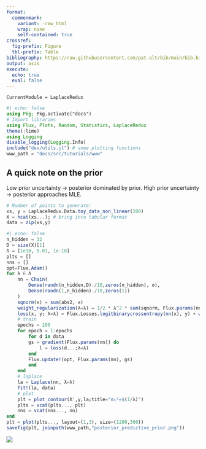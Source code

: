 ```yaml
---
format: 
  commonmark:
    variant: -raw_html
    wrap: none
    self-contained: true
crossref:
  fig-prefix: Figure
  tbl-prefix: Table
bibliography: https://raw.githubusercontent.com/pat-alt/bib/main/bib.bib
output: asis
execute: 
  echo: true
  eval: false
---
```


```@meta
CurrentModule = LaplaceRedux
```

```julia
#| echo: false
using Pkg; Pkg.activate("docs")
# Import libraries
using Flux, Plots, Random, Statistics, LaplaceRedux
theme(:lime)
using Logging
disable_logging(Logging.Info)
include("dev/utils.jl") # some plotting functions
www_path = "docs/src/tutorials/www"
```

## A quick note on the prior 

Low prior uncertainty $\rightarrow$ posterior dominated by prior. High prior uncertainty $\rightarrow$ posterior approaches MLE.

```julia
# Number of points to generate:
xs, y = LaplaceRedux.Data.toy_data_non_linear(200)
X = hcat(xs...); # bring into tabular format
data = zip(xs,y)
```


```julia
#| echo: false
n_hidden = 32
D = size(X)[1]
Λ = [1e10, 0.01, 1e-10]
plts = []
nns = []
opt=Flux.Adam()
for λ ∈ Λ
    nn = Chain(
        Dense(randn(n_hidden,D)./10,zeros(n_hidden), σ),
        Dense(randn(1,n_hidden)./10,zeros(1))
    )  
    sqnorm(x) = sum(abs2, x)
    weight_regularization(λ=λ) = 1/2 * λ^2 * sum(sqnorm, Flux.params(nn))
    loss(x, y; λ=λ) = Flux.Losses.logitbinarycrossentropy(nn(x), y) + weight_regularization(λ)
    # train
    epochs = 200
    for epoch = 1:epochs
        for d in data
        gs = gradient(Flux.params(nn)) do
            l = loss(d...;λ=λ)
        end
        Flux.update!(opt, Flux.params(nn), gs)
        end
    end
    # laplace
    la = Laplace(nn, λ=λ)
    fit!(la, data)  
    # plot 
    plt = plot_contour(X',y,la;title="σ₀²=$(1/λ)")
    plts = vcat(plts..., plt)
    nns = vcat(nns..., nn)
end
plt = plot(plts..., layout=(1,3), size=(1200,300))
savefig(plt, joinpath(www_path,"posterior_predictive_prior.png"))
```

![](www/posterior_predictive_prior.png)